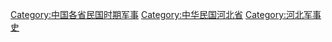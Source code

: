 [[Category:中国各省民国时期军事|Category:中国各省民国时期军事]]
[[Category:中华民国河北省|Category:中华民国河北省]]
[[Category:河北军事史|Category:河北军事史]]